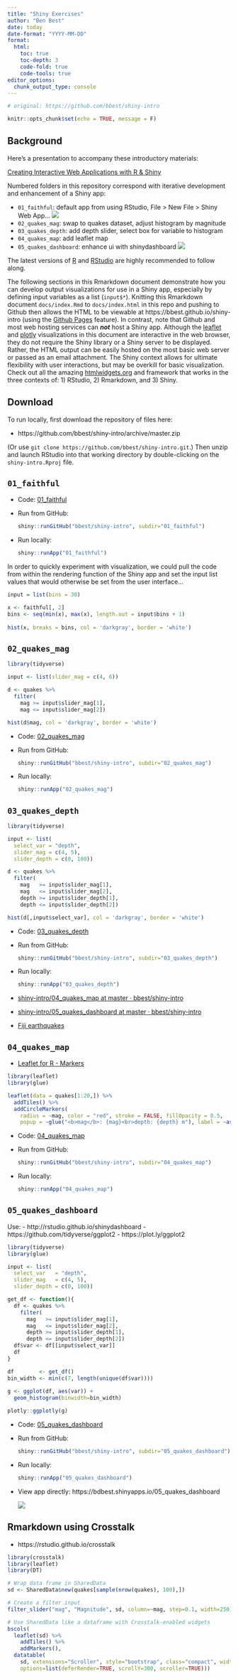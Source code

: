 ```yaml
---
title: "Shiny Exercises"
author: "Ben Best"
date: today
date-format: "YYYY-MM-DD"
format:
  html:
    toc: true
    toc-depth: 3
    code-fold: true
    code-tools: true
editor_options: 
  chunk_output_type: console
---
```


```r
# original: https://github.com/bbest/shiny-intro

knitr::opts_chunk$set(echo = TRUE, message = F)
```

## Background

Here's a presentation to accompany these introductory materials:

  [Creating Interactive Web Applications with R & Shiny](http://bit.ly/shiny-2018-04)

Numbered folders in this repository correspond with iterative development and enhancement of a Shiny app:

- `01_faithful`: default app from using RStudio, File > New File > Shiny Web App…
  ![](screenshot-01_faithful.png)
- `02_quakes_mag`: swap to quakes dataset, adjust histogram by magnitude
- `03_quakes_depth`: add depth slider, select box for variable to histogram
- `04_quakes_map`: add leaflet map
- `05_quakes_dashboard`: enhance ui with shinydashboard
  ![](screenshot-05_quakes_dashboard.png)

The latest versions of [R](https://cloud.r-project.org/) and [RStudio](https://www.rstudio.com/products/rstudio/download/#download) are highly recommended to follow along.

The following sections in this Rmarkdown document demonstrate how you can develop output visualizations for use in a Shiny app, especially by defining input variables as a list (`input$*`). Knitting this Rmarkdown document `docs/index.Rmd` to `docs/index.html` in this repo and pushing to Github then allows the HTML to be viewable at https://bbest.github.io/shiny-intro (using the [Github Pages](https://pages.github.com) feature). In contrast, note that Github and most web hosting services can __*not*__ host a Shiny app. Although the [leaflet](http://rstudio.github.io/leaflet) and [plotly](https://plot.ly/ggplot2) visualizations in this document are interactive in the web browser, they do not require the Shiny library or a Shiny server to be displayed. Rather, the HTML output can be easily hosted on the most basic web server or passed as an email attachment. The Shiny context allows for ultimate flexibility with user interactions, but may be overkill for basic visualization. Check out all the amazing [htmlwidgets.org](http://www.htmlwidgets.org/) and framework that works in the three contexts of: 1) RStudio, 2) Rmarkdown, and 3) Shiny.

## Download

To run locally, first download the repository of files here:

- https://github.com/bbest/shiny-intro/archive/master.zip

(Or use `git clone https://github.com/bbest/shiny-intro.git`.) Then unzip and launch RStudio into that working directory by double-clicking on the `shiny-intro.Rproj` file.

## `01_faithful`

- Code: [01_faithful](https://github.com/bbest/shiny-intro/tree/master/01_faithful)

- Run from GitHub:
  ```r
  shiny::runGitHub("bbest/shiny-intro", subdir="01_faithful")
  ```

- Run locally:
  ```r
  shiny::runApp("01_faithful")
  ```
  
In order to quickly experiment with visualization, we could pull the code from within the rendering function of the Shiny app and set the input list values that would otherwise be set from the user interface...

```r
input = list(bins = 30)

x <- faithful[, 2] 
bins <- seq(min(x), max(x), length.out = input$bins + 1)
    
hist(x, breaks = bins, col = 'darkgray', border = 'white')
```

## `02_quakes_mag`

```r
library(tidyverse)

input <- list(slider_mag = c(4, 6))

d <- quakes %>%
  filter(
    mag >= input$slider_mag[1],
    mag <= input$slider_mag[2])

hist(d$mag, col = 'darkgray', border = 'white')
```


- Code: [02_quakes_mag](https://github.com/bbest/shiny-intro/tree/master/02_quakes_mag)

- Run from GitHub:
  ```r
  shiny::runGitHub("bbest/shiny-intro", subdir="02_quakes_mag")
  ```

- Run locally:
  ```r
  shiny::runApp("02_quakes_mag")
  ```

## `03_quakes_depth`

```r
library(tidyverse)

input <- list(
  select_var = "depth", 
  slider_mag = c(4, 5), 
  slider_depth = c(0, 100))

d <- quakes %>%
  filter(
    mag   >= input$slider_mag[1],
    mag   <= input$slider_mag[2],
    depth >= input$slider_depth[1],
    depth <= input$slider_depth[2])

hist(d[,input$select_var], col = 'darkgray', border = 'white')
```

- Code: [03_quakes_depth](https://github.com/bbest/shiny-intro/tree/master/03_quakes_depth)

- Run from GitHub:
  ```r
  shiny::runGitHub("bbest/shiny-intro", subdir="03_quakes_depth")
  ```

- Run locally:
  ```r
  shiny::runApp("03_quakes_depth")
  ```

* [shiny-intro/04_quakes_map at master · bbest/shiny-intro](https://github.com/bbest/shiny-intro/tree/master/04_quakes_map)
* [shiny-intro/05_quakes_dashboard at master · bbest/shiny-intro](https://github.com/bbest/shiny-intro/tree/master/05_quakes_dashboard)
* [Fiji earthquakes](http://benbestphd.com/shiny-intro/crosstalk.html)

## `04_quakes_map`

- [Leaflet for R - Markers](http://rstudio.github.io/leaflet/markers.html#icon-markers)

```r
library(leaflet)
library(glue)

leaflet(data = quakes[1:20,]) %>% 
  addTiles() %>%
  addCircleMarkers(
    radius = ~mag, color = "red", stroke = FALSE, fillOpacity = 0.5,
    popup = ~glue("<b>mag</b>: {mag}<br>depth: {depth} m"), label = ~as.character(mag))
```

- Code: [04_quakes_map](https://github.com/bbest/shiny-intro/tree/master/04_quakes_map)

- Run from GitHub:
  ```r
  shiny::runGitHub("bbest/shiny-intro", subdir="04_quakes_map")
  ```

- Run locally:
  ```r
  shiny::runApp("04_quakes_map")
  ```
  
## `05_quakes_dashboard`

Use:
- http://rstudio.github.io/shinydashboard
- https://github.com/tidyverse/ggplot2
- https://plot.ly/ggplot2

```r
library(tidyverse)
library(glue)

input <- list(
  select_var   = "depth", 
  slider_mag   = c(4, 5), 
  slider_depth = c(0, 100))

get_df <- function(){
  df <- quakes %>%
    filter(
      mag   >= input$slider_mag[1],
      mag   <= input$slider_mag[2],
      depth >= input$slider_depth[1],
      depth <= input$slider_depth[2])
  df$var <- df[[input$select_var]]
  df
}

df        <- get_df()
bin_width <- min(c(7, length(unique(df$var))))
    
g <- ggplot(df, aes(var)) + 
  geom_histogram(binwidth=bin_width)

plotly::ggplotly(g)
```


- Code: [05_quakes_dashboard](https://github.com/bbest/shiny-intro/tree/master/05_quakes_dashboard)

- Run from GitHub:
  ```r
  shiny::runGitHub("bbest/shiny-intro", subdir="05_quakes_dashboard")
  ```

- Run locally:
  ```r
  shiny::runApp("05_quakes_dashboard")
  ```
  
- View app directly: https://bdbest.shinyapps.io/05_quakes_dashboard

  [![](./screenshot-05_quakes_dashboard.png)](https://bdbest.shinyapps.io/05_quakes_dashboard)
  
## Rmarkdown using Crosstalk

- https://rstudio.github.io/crosstalk

```r
library(crosstalk)
library(leaflet)
library(DT)

# Wrap data frame in SharedData
sd <- SharedData$new(quakes[sample(nrow(quakes), 100),])

# Create a filter input
filter_slider("mag", "Magnitude", sd, column=~mag, step=0.1, width=250)

# Use SharedData like a dataframe with Crosstalk-enabled widgets
bscols(
  leaflet(sd) %>% 
    addTiles() %>% 
    addMarkers(),
  datatable(
    sd, extensions="Scroller", style="bootstrap", class="compact", width="100%",
    options=list(deferRender=TRUE, scrollY=300, scroller=TRUE)))
```

